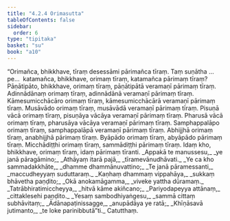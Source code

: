 ```yaml
---
title: "4.2.4 Orimasutta"
tableOfContents: false
sidebar:
  order: 6
type: "tipitaka"
basket: "su"
book: "a10"
---
```



<DynamicBreadcrumb />

<Division number="170" book="a10">

<Paragraph number="1193" book="a10">
“Orimañca, bhikkhave, tīraṃ desessāmi pārimañca tīraṃ. Taṃ suṇātha …pe…  katamañca, bhikkhave, orimaṃ tīraṃ, katamañca pārimaṃ tīraṃ? Pāṇātipāto, bhikkhave, orimaṃ tīraṃ, pāṇātipātā veramaṇī pārimaṃ tīraṃ. Adinnādānaṃ orimaṃ tīraṃ, adinnādānā veramaṇī pārimaṃ tīraṃ. Kāmesumicchācāro orimaṃ tīraṃ, kāmesumicchācārā veramaṇī pārimaṃ tīraṃ. Musāvādo orimaṃ tīraṃ, musāvādā veramaṇī pārimaṃ tīraṃ. Pisuṇā vācā orimaṃ tīraṃ, pisuṇāya vācāya veramaṇī pārimaṃ tīraṃ. Pharusā vācā orimaṃ tīraṃ, pharusāya vācāya veramaṇī pārimaṃ tīraṃ. Samphappalāpo orimaṃ tīraṃ, samphappalāpā veramaṇī pārimaṃ tīraṃ. Abhijjhā orimaṃ tīraṃ, anabhijjhā pārimaṃ tīraṃ. Byāpādo orimaṃ tīraṃ, abyāpādo pārimaṃ tīraṃ. Micchādiṭṭhi orimaṃ tīraṃ, sammādiṭṭhi pārimaṃ tīraṃ. Idaṃ kho, bhikkhave, orimaṃ tīraṃ, idaṃ pārimaṃ tīranti.
</Paragraph>

<Paragraph number="1194" type="verses" book="a10">
_Appakā te manussesu,_  
_ye janā pāragāmino;_  
_Athāyaṃ itarā pajā,_  
_tīramevānudhāvati._  

</Paragraph>

<Paragraph number="1195" type="verses" book="a10">
_Ye ca kho sammadakkhāte,_  
_dhamme dhammānuvattino;_  
_Te janā pāramessanti,_  
_maccudheyyaṃ suduttaraṃ._  

</Paragraph>

<Paragraph number="1196" type="verses" book="a10">
_Kaṇhaṃ dhammaṃ vippahāya,_  
_sukkaṃ bhāvetha paṇḍito;_  
_Okā anokamāgamma,_  
_viveke yattha dūramaṃ._  

</Paragraph>

<Paragraph number="1197" type="verses" book="a10">
_Tatrābhiratimiccheyya,_  
_hitvā kāme akiñcano;_  
_Pariyodapeyya attānaṃ,_  
_cittaklesehi paṇḍito._  

</Paragraph>

<Paragraph number="1198" type="verses" book="a10">
_Yesaṃ sambodhiyaṅgesu,_  
_sammā cittaṃ subhāvitaṃ;_  
_Ādānapaṭinissagge,_  
_anupādāya ye ratā;_  
_Khīṇāsavā jutimanto,_  
_te loke parinibbutā”ti._  


</Paragraph>
</Division>

<Paragraph number="1199" type="center" book="a10">
Catutthaṃ.
</Paragraph>